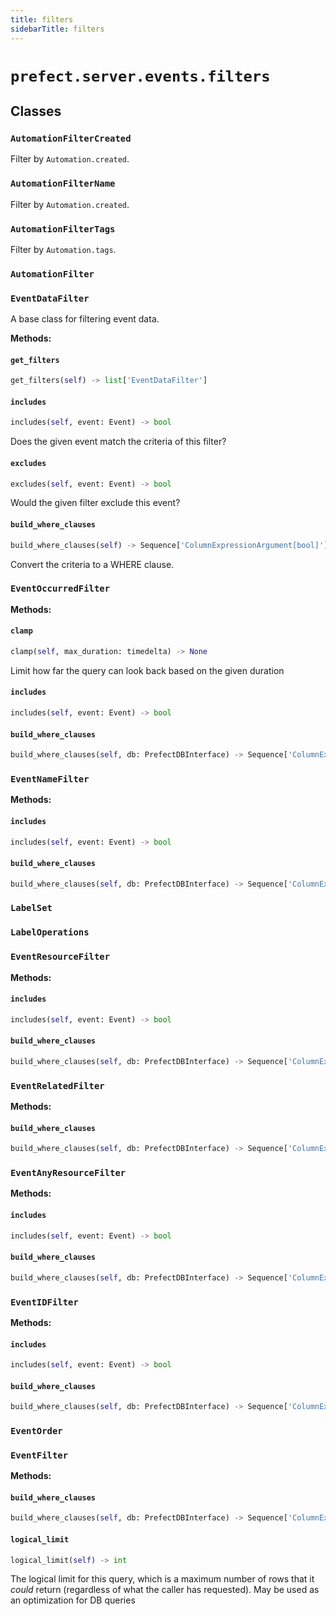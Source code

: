 ```yaml
---
title: filters
sidebarTitle: filters
---
```


# `prefect.server.events.filters`

## Classes

### `AutomationFilterCreated` <sup><a href="https://github.com/prefecthq/prefect/blob/main/src/prefect/server/events/filters.py#L31" target="_blank"><Icon icon="github" size="14" /></a></sup>


Filter by `Automation.created`.


### `AutomationFilterName` <sup><a href="https://github.com/prefecthq/prefect/blob/main/src/prefect/server/events/filters.py#L47" target="_blank"><Icon icon="github" size="14" /></a></sup>


Filter by `Automation.created`.


### `AutomationFilterTags` <sup><a href="https://github.com/prefecthq/prefect/blob/main/src/prefect/server/events/filters.py#L61" target="_blank"><Icon icon="github" size="14" /></a></sup>


Filter by `Automation.tags`.


### `AutomationFilter` <sup><a href="https://github.com/prefecthq/prefect/blob/main/src/prefect/server/events/filters.py#L95" target="_blank"><Icon icon="github" size="14" /></a></sup>

### `EventDataFilter` <sup><a href="https://github.com/prefecthq/prefect/blob/main/src/prefect/server/events/filters.py#L121" target="_blank"><Icon icon="github" size="14" /></a></sup>


A base class for filtering event data.


**Methods:**

#### `get_filters` <sup><a href="https://github.com/prefecthq/prefect/blob/main/src/prefect/server/events/filters.py#L126" target="_blank"><Icon icon="github" size="14" /></a></sup>

```python
get_filters(self) -> list['EventDataFilter']
```

#### `includes` <sup><a href="https://github.com/prefecthq/prefect/blob/main/src/prefect/server/events/filters.py#L145" target="_blank"><Icon icon="github" size="14" /></a></sup>

```python
includes(self, event: Event) -> bool
```

Does the given event match the criteria of this filter?


#### `excludes` <sup><a href="https://github.com/prefecthq/prefect/blob/main/src/prefect/server/events/filters.py#L149" target="_blank"><Icon icon="github" size="14" /></a></sup>

```python
excludes(self, event: Event) -> bool
```

Would the given filter exclude this event?


#### `build_where_clauses` <sup><a href="https://github.com/prefecthq/prefect/blob/main/src/prefect/server/events/filters.py#L153" target="_blank"><Icon icon="github" size="14" /></a></sup>

```python
build_where_clauses(self) -> Sequence['ColumnExpressionArgument[bool]']
```

Convert the criteria to a WHERE clause.


### `EventOccurredFilter` <sup><a href="https://github.com/prefecthq/prefect/blob/main/src/prefect/server/events/filters.py#L161" target="_blank"><Icon icon="github" size="14" /></a></sup>

**Methods:**

#### `clamp` <sup><a href="https://github.com/prefecthq/prefect/blob/main/src/prefect/server/events/filters.py#L174" target="_blank"><Icon icon="github" size="14" /></a></sup>

```python
clamp(self, max_duration: timedelta) -> None
```

Limit how far the query can look back based on the given duration


#### `includes` <sup><a href="https://github.com/prefecthq/prefect/blob/main/src/prefect/server/events/filters.py#L181" target="_blank"><Icon icon="github" size="14" /></a></sup>

```python
includes(self, event: Event) -> bool
```

#### `build_where_clauses` <sup><a href="https://github.com/prefecthq/prefect/blob/main/src/prefect/server/events/filters.py#L185" target="_blank"><Icon icon="github" size="14" /></a></sup>

```python
build_where_clauses(self, db: PrefectDBInterface) -> Sequence['ColumnExpressionArgument[bool]']
```

### `EventNameFilter` <sup><a href="https://github.com/prefecthq/prefect/blob/main/src/prefect/server/events/filters.py#L194" target="_blank"><Icon icon="github" size="14" /></a></sup>

**Methods:**

#### `includes` <sup><a href="https://github.com/prefecthq/prefect/blob/main/src/prefect/server/events/filters.py#L210" target="_blank"><Icon icon="github" size="14" /></a></sup>

```python
includes(self, event: Event) -> bool
```

#### `build_where_clauses` <sup><a href="https://github.com/prefecthq/prefect/blob/main/src/prefect/server/events/filters.py#L230" target="_blank"><Icon icon="github" size="14" /></a></sup>

```python
build_where_clauses(self, db: PrefectDBInterface) -> Sequence['ColumnExpressionArgument[bool]']
```

### `LabelSet` <sup><a href="https://github.com/prefecthq/prefect/blob/main/src/prefect/server/events/filters.py#L256" target="_blank"><Icon icon="github" size="14" /></a></sup>

### `LabelOperations` <sup><a href="https://github.com/prefecthq/prefect/blob/main/src/prefect/server/events/filters.py#L262" target="_blank"><Icon icon="github" size="14" /></a></sup>

### `EventResourceFilter` <sup><a href="https://github.com/prefecthq/prefect/blob/main/src/prefect/server/events/filters.py#L280" target="_blank"><Icon icon="github" size="14" /></a></sup>

**Methods:**

#### `includes` <sup><a href="https://github.com/prefecthq/prefect/blob/main/src/prefect/server/events/filters.py#L298" target="_blank"><Icon icon="github" size="14" /></a></sup>

```python
includes(self, event: Event) -> bool
```

#### `build_where_clauses` <sup><a href="https://github.com/prefecthq/prefect/blob/main/src/prefect/server/events/filters.py#L316" target="_blank"><Icon icon="github" size="14" /></a></sup>

```python
build_where_clauses(self, db: PrefectDBInterface) -> Sequence['ColumnExpressionArgument[bool]']
```

### `EventRelatedFilter` <sup><a href="https://github.com/prefecthq/prefect/blob/main/src/prefect/server/events/filters.py#L387" target="_blank"><Icon icon="github" size="14" /></a></sup>

**Methods:**

#### `build_where_clauses` <sup><a href="https://github.com/prefecthq/prefect/blob/main/src/prefect/server/events/filters.py#L405" target="_blank"><Icon icon="github" size="14" /></a></sup>

```python
build_where_clauses(self, db: PrefectDBInterface) -> Sequence['ColumnExpressionArgument[bool]']
```

### `EventAnyResourceFilter` <sup><a href="https://github.com/prefecthq/prefect/blob/main/src/prefect/server/events/filters.py#L486" target="_blank"><Icon icon="github" size="14" /></a></sup>

**Methods:**

#### `includes` <sup><a href="https://github.com/prefecthq/prefect/blob/main/src/prefect/server/events/filters.py#L501" target="_blank"><Icon icon="github" size="14" /></a></sup>

```python
includes(self, event: Event) -> bool
```

#### `build_where_clauses` <sup><a href="https://github.com/prefecthq/prefect/blob/main/src/prefect/server/events/filters.py#L523" target="_blank"><Icon icon="github" size="14" /></a></sup>

```python
build_where_clauses(self, db: PrefectDBInterface) -> Sequence['ColumnExpressionArgument[bool]']
```

### `EventIDFilter` <sup><a href="https://github.com/prefecthq/prefect/blob/main/src/prefect/server/events/filters.py#L591" target="_blank"><Icon icon="github" size="14" /></a></sup>

**Methods:**

#### `includes` <sup><a href="https://github.com/prefecthq/prefect/blob/main/src/prefect/server/events/filters.py#L596" target="_blank"><Icon icon="github" size="14" /></a></sup>

```python
includes(self, event: Event) -> bool
```

#### `build_where_clauses` <sup><a href="https://github.com/prefecthq/prefect/blob/main/src/prefect/server/events/filters.py#L604" target="_blank"><Icon icon="github" size="14" /></a></sup>

```python
build_where_clauses(self, db: PrefectDBInterface) -> Sequence['ColumnExpressionArgument[bool]']
```

### `EventOrder` <sup><a href="https://github.com/prefecthq/prefect/blob/main/src/prefect/server/events/filters.py#L615" target="_blank"><Icon icon="github" size="14" /></a></sup>

### `EventFilter` <sup><a href="https://github.com/prefecthq/prefect/blob/main/src/prefect/server/events/filters.py#L620" target="_blank"><Icon icon="github" size="14" /></a></sup>

**Methods:**

#### `build_where_clauses` <sup><a href="https://github.com/prefecthq/prefect/blob/main/src/prefect/server/events/filters.py#L653" target="_blank"><Icon icon="github" size="14" /></a></sup>

```python
build_where_clauses(self, db: PrefectDBInterface) -> Sequence['ColumnExpressionArgument[bool]']
```

#### `logical_limit` <sup><a href="https://github.com/prefecthq/prefect/blob/main/src/prefect/server/events/filters.py#L670" target="_blank"><Icon icon="github" size="14" /></a></sup>

```python
logical_limit(self) -> int
```

The logical limit for this query, which is a maximum number of rows that it
_could_ return (regardless of what the caller has requested).  May be used as
an optimization for DB queries

